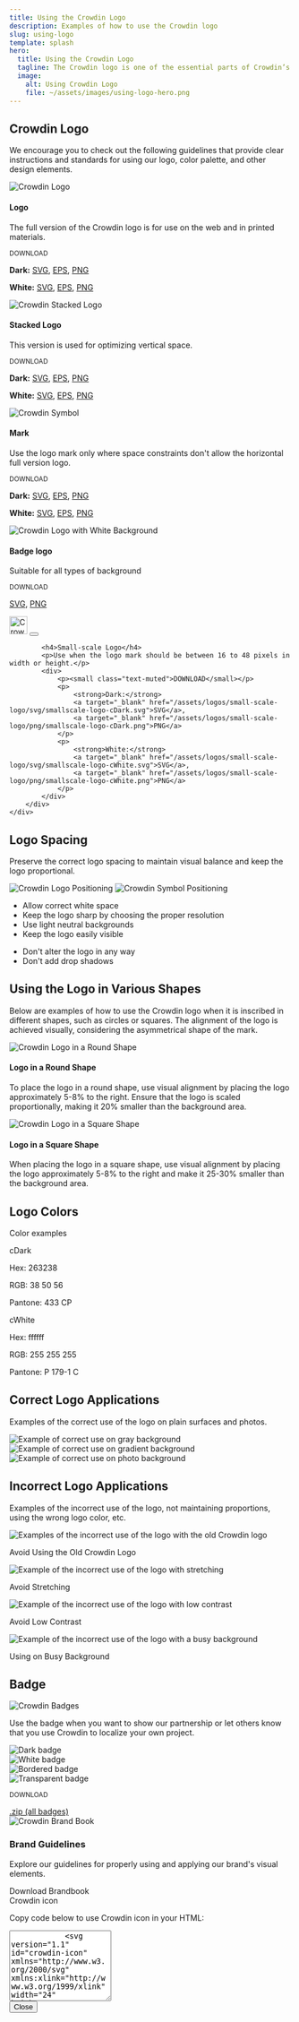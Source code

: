 ```yaml
---
title: Using the Crowdin Logo
description: Examples of how to use the Crowdin logo
slug: using-logo
template: splash
hero:
  title: Using the Crowdin Logo
  tagline: The Crowdin logo is one of the essential parts of Crowdin’s identity and recognizability. To ensure that our brand is communicated effectively and consistently, we’ve prepared some simple rules for those cases when you’ll be using the Crowdin logo.
  image:
    alt: Using Crowdin Logo
    file: ~/assets/images/using-logo-hero.png
---
```



<script>{`
    document.addEventListener('DOMContentLoaded', () => {
        var variableBackground = document.querySelectorAll('#white-logo, #plate-logo');
        for (var i = 0; i < variableBackground.length; i++){
            variableBackground[i].addEventListener("mouseenter", function (){
                this.style.backgroundImage = 'none';
                var hue = Math.floor(Math.random() * 360),
                    saturation =  Math.floor(Math.random() * 100),
                    lightness =  Math.floor(Math.random() * 50),
                    color = "hsl(" + hue + ", " + saturation + "%, " + lightness + "%)";
                this.style.backgroundColor = color;
            });
        }
    });
`}
</script>

## Crowdin Logo

We encourage you to check out the following guidelines that provide clear instructions and standards for using our logo, color palette, and other design elements.

<div class="all-logos">
    <div class="grid cols-1 sm:grid-cols-2 md:grid-cols-3 gap-8">
        <div class="all-logos__item all-logos__item--full !mt-0">
            <div class="logo-preview square-preview gray">
                <img class="no-shadow" src="/assets/logos/crowdin-core-logo.png" alt="Crowdin Logo"/>
            </div>
            <h4>Logo</h4>
            <p>The full version of the Crowdin logo is for use on the web and in printed materials.</p>
            <div>
                <p><small class="text-muted">DOWNLOAD</small></p>
                <p>
                    <strong>Dark:</strong>
                    <a target="_blank" href="/assets/logos/core-logo/svg/crowdin-core-logo-cDark.svg">SVG</a>,
                    <a target="_blank" href="/assets/logos/core-logo/eps/crowdin-core-logo-cDark.eps">EPS</a>,
                    <a target="_blank" href="/assets/logos/core-logo/png/crowdin-core-logo-cDark.png">PNG</a>
                </p>
                <p>
                    <strong>White:</strong>
                    <a target="_blank" href="/assets/logos/core-logo/svg/crowdin-core-logo-cWhite.svg">SVG</a>,
                    <a target="_blank" href="/assets/logos/core-logo/eps/crowdin-core-logo-cWhite.eps">EPS</a>,
                    <a target="_blank" href="/assets/logos/core-logo/png/crowdin-core-logo-cWhite.png">PNG</a>
                </p>
            </div>
        </div>
        <div class="col all-logos__item--full-stacked !mt-0">
            <div class="logo-preview square-preview gray">
                <img class="no-shadow" src="/assets/logos/crowdin-stacked-logo.png" alt="Crowdin Stacked Logo"/>
            </div>
            <h4>Stacked Logo</h4>
            <p>This version is used for optimizing vertical space.</p>
            <div>
                <p><small class="text-muted">DOWNLOAD</small></p>
                <p>
                    <strong>Dark:</strong>
                    <a target="_blank" href="/assets/logos/stacked-logo/svg/crowdin-stacked-logo-cDark.svg">SVG</a>,
                    <a target="_blank" href="/assets/logos/stacked-logo/eps/crowdin-stacked-logo-cDark.eps">EPS</a>,
                    <a target="_blank" href="/assets/logos/stacked-logo/png/crowdin-stacked-logo-cDark.png">PNG</a>
                </p>
                <p>
                    <strong>White:</strong>
                    <a target="_blank" href="/assets/logos/stacked-logo/svg/crowdin-stacked-logo-cWhite.svg">SVG</a>,
                    <a target="_blank" href="/assets/logos/stacked-logo/eps/crowdin-stacked-logo-cWhite.eps">EPS</a>,
                    <a target="_blank" href="/assets/logos/stacked-logo/png/crowdin-stacked-logo-cWhite.png">PNG</a>
                </p>
            </div>
        </div>
        <div class="all-logos__item all-logos__item--symbol !mt-0">
            <div class="logo-preview square-preview gray">
                <img class="no-shadow" src="/assets/logos/crowdin-dark-symbol.png" alt="Crowdin Symbol"/>
            </div>
            <h4>Mark</h4>
            <p>Use the logo mark only where space constraints don't allow the horizontal full version logo.</p>
            <div>
                <p><small class="text-muted">DOWNLOAD</small></p>
                <p>
                    <strong>Dark:</strong>
                    <a target="_blank" href="/assets/logos/symbol/svg/crowdin-symbol-cDark.svg">SVG</a>,
                    <a target="_blank" href="/assets/logos/symbol/eps/crowdin-symbol-cDark.eps">EPS</a>,
                    <a target="_blank" href="/assets/logos/symbol/png/crowdin-symbol-cDark.png">PNG</a>
                </p>
                <p>
                    <strong>White:</strong>
                    <a target="_blank" href="/assets/logos/symbol/svg/crowdin-symbol-cWhite.svg">SVG</a>,
                    <a target="_blank" href="/assets/logos/symbol/eps/crowdin-symbol-cWhite.eps">EPS</a>,
                    <a target="_blank" href="/assets/logos/symbol/png/crowdin-symbol-cWhite.png">PNG</a>
                </p>
            </div>
        </div>
        <div class="all-logos__item all-logos__item--full !mt-0">
            <div class="logo-preview square-preview transparent" id="plate-logo">
                <img class="no-shadow" src="/assets/logos/plate/png/crowdin-logo-with-plate.png" alt="Crowdin Logo with White Background" />
            </div>
            <h4>Badge logo</h4>
            <p>Suitable for all types of background</p>
            <div>
                <p><small class="text-muted">DOWNLOAD</small></p>
                <p>
                    <a target="_blank" href="/assets/logos/plate/svg/crowdin-logo-with-plate.svg">SVG</a>,
                    <a target="_blank" href="/assets/logos/plate/png/crowdin-logo-with-plate.png">PNG</a>
                </p>
            </div>
        </div>
        <div class="all-logos__item all-logos__item--icon !mt-0">
            <div class="logo-preview square-preview gray icon-preview d-flex flex-column">
                <Image width="32px" class="no-shadow" src={crowdinIconLogo} alt="Crowdin Icon Logo" />
                <button type="button" class="show-code cursor-pointer" onclick={`window.dialog.showModal()`}>
                  <Icon name="mdi:code-tags" size={28} />
                </button>
            </div>

            <h4>Small-scale Logo</h4>
            <p>Use when the logo mark should be between 16 to 48 pixels in width or height.</p>
            <div>
                <p><small class="text-muted">DOWNLOAD</small></p>
                <p>
                    <strong>Dark:</strong>
                    <a target="_blank" href="/assets/logos/small-scale-logo/svg/smallscale-logo-cDark.svg">SVG</a>,
                    <a target="_blank" href="/assets/logos/small-scale-logo/png/smallscale-logo-cDark.png">PNG</a>
                </p>
                <p>
                    <strong>White:</strong>
                    <a target="_blank" href="/assets/logos/small-scale-logo/svg/smallscale-logo-cWhite.svg">SVG</a>,
                    <a target="_blank" href="/assets/logos/small-scale-logo/png/smallscale-logo-cWhite.png">PNG</a>
                </p>
            </div>
        </div>
    </div>
</div>

## Logo Spacing

Preserve the correct logo spacing to maintain visual balance and keep the logo proportional.

<div class="examples-spacing">
    <div class="logo-preview gray logos-2">
        <img class="no-shadow" src="/assets/logos/examples/spacing-logo-example.png" alt="Crowdin Logo Positioning"/>
        <img class="no-shadow" src="/assets/logos/examples/spacing-symbol-example.png" alt="Crowdin Symbol Positioning"/>
    </div>
</div>

<div class="grid grid-cols-1 sm:grid-cols-2 gap-8">
    <div>
        <ul class="dos-donts-list">
            <li class="item item--do">Allow correct white space</li>
            <li class="item item--do">Keep the logo sharp by choosing the proper resolution</li>
            <li class="item item--do">Use light neutral backgrounds</li>
            <li class="item item--do">Keep the logo easily visible</li>
        </ul>
    </div>
    <div>
        <ul class="dos-donts-list">
            <li class="item item--dont">Don't alter the logo in any way</li>
            <li class="item item--dont">Don't add drop shadows</li>
        </ul>
    </div>
</div>

## Using the Logo in Various Shapes

Below are examples of how to use the Crowdin logo when it is inscribed in different shapes, such as circles or squares. The alignment of the logo is achieved visually, considering the asymmetrical shape of the mark.

<div class="grid grid-cols-1 sm:grid-cols-2 gap-8">
    <div class="all-logos__item all-logos__item--full !mt-0">
        <div class="logo-preview square-preview gray">
            <img class="no-shadow" src="/assets/logos/positioning/circle.png" alt="Crowdin Logo in a Round Shape" />
        </div>
        <h4>Logo in a Round Shape</h4>
        <p>To place the logo in a round shape, use visual alignment by placing the logo approximately 5-8% to the right. Ensure that the logo is scaled proportionally, making it 20% smaller than the background area.</p>
    </div>
    <div class="all-logos__item all-logos__item--full !mt-0">
        <div class="logo-preview square-preview gray">
            <img class="no-shadow" src="/assets/logos/positioning/square.png" alt="Crowdin Logo in a Square Shape" />
        </div>
        <h4>Logo in a Square Shape</h4>
        <p>When placing the logo in a square shape, use visual alignment by placing the logo approximately 5-8% to the right and make it 25-30% smaller than the background area.</p>
    </div>
</div>

## Logo Colors

Color examples

<div class="color-usage">
    <div class="grid grid-cols-1 sm:grid-cols-2 gap-8">
        <div class="!mt-0">
            <div class="logo-preview color-preview dark">
              <p class="font-bold">cDark</p>
              <p>Hex: 263238</p>
              <p>RGB: 38  50  56</p>
              <p>Pantone: 433 CP</p>
            </div>
        </div>
        <div class="!mt-0">
            <div class="logo-preview color-preview white">
              <p class="font-bold">cWhite</p>
              <p>Hex: ffffff</p>
              <p>RGB: 255  255  255</p>
              <p>Pantone: P 179-1 C</p>
            </div>
        </div>
    </div>
</div>

## Correct Logo Applications

Examples of the correct use of the logo on plain surfaces and photos.

<div class="logo-application">
    <div class="grid grid-cols-1 sm:grid-cols-2 md:grid-cols-3 gap-8">
        <div class="!mt-0">
            <div class="logo-preview gray">
                <img class="no-shadow mx-auto" src="/assets/logos/core-logo/svg/crowdin-core-logo-cDark.svg" alt="Example of correct use on gray background" />
            </div>
        </div>
        <div class="!mt-0">
            <div class="logo-preview gradient" id="white-logo">
                <img class="no-shadow mx-auto" src="/assets/logos/core-logo/svg/crowdin-core-logo-cWhite.svg" alt="Example of correct use on gradient background" />
            </div>
        </div>
        <div class="!mt-0">
            <div class="logo-preview photo">
                <img class="no-shadow" src="/assets/logos/core-logo/svg/crowdin-core-logo-cWhite.svg" alt="Example of correct use on photo background" />
            </div>
        </div>
    </div>
</div>

## Incorrect Logo Applications

Examples of the incorrect use of the logo, not maintaining proportions, using the wrong logo color, etc.

<div class="logo-application logo-application--incorrect">
    <div class="grid grid-cols-1 sm:grid-cols-2 md:grid-cols-3 gap-8">
        <div class="!mt-0">
            <div class="logo-preview gray">
                <img
                    class="m-auto no-shadow"
                    src="/assets/logos/examples/old-logo-dont.png"
                    alt="Examples of the incorrect use of the logo with the old Crowdin logo"
                    style=" max-height: 170px; width: auto;"
                />
            </div>
            <div class="dos-donts-list">
                <p class="item item--dont">Avoid Using the Old Crowdin Logo</p>
            </div>
        </div>
        <div class="!mt-0">
            <div class="logo-preview gray">
                <img
                    class="distorted no-shadow no-styles"
                    src="/assets/logos/core-logo/png/crowdin-core-logo-cDark.png"
                    alt="Example of the incorrect use of the logo with stretching"
                />
            </div>
            <div class="dos-donts-list">
                <p class="item item--dont">Avoid Stretching</p>
            </div>
        </div>
        <div class="!mt-0">
            <div class="logo-preview dark-gray">
                <img
                    class="no-shadow mx-auto"
                    src="/assets/logos/core-logo/svg/crowdin-core-logo-cDark.svg"
                    alt="Example of the incorrect use of the logo with low contrast"
                />
            </div>
            <div class="dos-donts-list">
                <p class="item item--dont">Avoid Low Contrast</p>
            </div>
        </div>
        <div class="col-sm-4">
            <div class="logo-preview photo photo--busy">
                <img
                    class="no-shadow mx-auto"
                    src="/assets/logos/core-logo/svg/crowdin-core-logo-cWhite.svg"
                    alt="Example of the incorrect use of the logo with a busy background"
                />
            </div>
            <div class="dos-donts-list">
                <p class="item item--dont">Using on Busy Background</p>
            </div>
        </div>
    </div>
</div>

## Badge

<Image class="no-shadow mb-8" src={badgesImage} alt="Crowdin Badges" />

Use the badge when you want to show our partnership or let others know that you use Crowdin to localize your own project.

<div class="logo-preview gray badges mb-8 logos-4">
    <div class="badge-item !mt-0">
        <img class="no-shadow mb-2" src="/assets/badges/localization-at-dark-rounded@1x.svg" alt="Dark badge" />
    </div>
    <div class="badge-item !mt-0">
        <img class="no-shadow mb-2" src="/assets/badges/localization-at-white-rounded@1x.svg" alt="White badge" />
    </div>
    <div class="badge-item !mt-0">
        <img class="no-shadow mb-2" src="/assets/badges/localization-at-white-rounded-bordered@1x.svg" alt="Bordered badge" />
    </div>
    <div class="badge-item !mt-0">
        <img class="no-shadow" src="/assets/badges/localization-at-transparent@1x.svg" alt="Transparent badge" />
    </div>
</div>

<div class={'!mb-20'}>
    <p><small class="text-muted">DOWNLOAD</small></p>
    <a href="/assets/badges/localization-at-crowdin–badges.zip">.zip (all badges)</a>
</div>

<div class={'border p-8 !mt-8 grid grid-cols-8 mb-8 rounded-lg'}>
  <div class={'relative col-span-3 md:col-span-2'}>
    <Image class="no-shadow mb-8 absolute -translate-y-2/4 top-2/4" src={brandBook} alt="Crowdin Brand Book" />
  </div>
  <div class={'col-span-5 md:col-span-6'}>
    <div className="flex flex-col">
      <h3>Brand Guidelines</h3>
      <p>Explore our guidelines for properly using and applying our brand's visual elements.</p>
      <LinkButton class={'self-start'} href="/crowdin_brand_guidlines_4q_2024.pdf" variant="primary" iconPlacement="start" icon="document" target="_blank">Download Brandbook</LinkButton>
    </div>
  </div>
</div>

<Modal id="dialog" open="Open modal">
    <span slot="header" class="font-bold">Crowdin icon</span>
    <main slot="main">
        <p class="text-left mb-3">Copy code below to use Crowdin icon in your HTML:</p>
        <textarea class="form-control" readonly id="exampleFormControlTextarea1" rows="8">
            <svg version="1.1" id="crowdin-icon" xmlns="http://www.w3.org/2000/svg" xmlns:xlink="http://www.w3.org/1999/xlink" width="24" height="24" x="0px" y="0px" viewBox="0 0 24 24" fill="black" style="enable-background:new 0 0 24 24;" xml:space="preserve"> <path d="M15.8,17.4c-0.6,0-1.1-0.2-1.5-0.5c-0.5-0.4-0.9-1-0.9-1.7c0-0.4,0.4-0.4,0.4-0.4h0.9c0.3,0,0.4,0.4,0.4,0.5 c0.1,1,0.7,1.4,1.1,1.6C16.4,17,16.3,17.4,15.8,17.4L15.8,17.4z M10.6,12.5l-1.8-0.2C8,12,8,11.3,8.1,11.1c0.1-0.7,0.4-1.4,0.7-2 c0.5-0.7,1.2-1.4,2.1-1.9c1.7-1,4.1-1.6,6.7-1.6c1.9,0,3.9,0.3,3.9,0.3c0.2,0,0.3,0.2,0.3,0.4c0,0.2-0.1,0.4-0.3,0.4h-0.8 c-2.7,0-4.6,0.4-6,1.2s-2.4,2-3,3.7C11.6,11.7,11.4,12.6,10.6,12.5L10.6,12.5z M12.9,19.8c-1.3,0-2.6-0.6-3.5-1.6 c-0.8-0.9-1.3-1.8-1.4-2.9c-0.1-0.8,0.3-1,0.7-1l1.8,0.2c0.4,0.1,0.7,0.3,0.8,0.8c0.4,2.5,1.9,3.5,2.9,3.8c0.2,0,0.3,0.1,0.3,0.3 c0,0.2-0.1,0.3-0.3,0.4C13.7,19.8,13.3,19.8,12.9,19.8L12.9,19.8z M9.1,22c-0.7,0-1.4-0.1-2.1-0.2c-1.1-0.2-2-0.5-2.8-1.1 c-1.9-1.2-3-3.4-3.2-5.9c0-0.6-0.1-1.8,1.3-1.7c0.6,0,1.5,0.3,2.2,0.5c0.8,0.2,1.2,0.9,1.2,1.5c0,3.6,3.2,6,4.6,6 c0.6,0,0.4,0.7,0.1,0.7C10,22,9.4,22,9.1,22L9.1,22z M4.2,11.5c-0.6-0.1-1.1-0.3-1.6-0.5C1,10.6,1.3,8.9,1.4,8.5 c1.5-4.4,6.2-5.9,10-6.3c3.6-0.4,7.3-0.1,10.8,0.9c0.3,0.1,1.2,0.3,0.7,0.8c-0.3,0.3-1.6,0-1.9,0c-2-0.2-4.1-0.2-6.1,0.1 c-2.2,0.3-4.4,1-6.1,2.5c-1,0.7-2.5,3.2-2.5,3.5C6.2,10.3,5.8,11.7,4.2,11.5L4.2,11.5z M13.3,12.3c0.3-1.4,1.7-3.6,5.9-3.4 c1,0,0.5,0.7,0,0.7c-2.4-0.1-3.5,1.5-4.1,3c-0.2,0.5-0.6,0.6-1.2,0.5C13.6,13,13.2,13,13.3,12.3L13.3,12.3z" /></svg>
        </textarea>
    </main>
    <button slot="close">Close</button>
</Modal>
